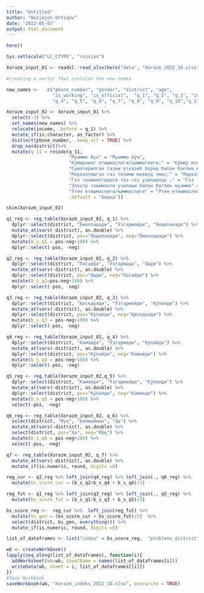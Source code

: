 ```yaml
---
title: "Untitled"
author: "Nozimjon Ortiqov"
date: '2022-05-07'
output: html_document
---
```



```r
here()

Sys.setlocale("LC_CTYPE", "russian")
```

```r
Xorazm_input_01 <- readxl::read_xlsx(here("data", "Xorazm_2022_10.xlsx")) 
```

```r
#creating a vector that contains the new names 

new_names <-   c("phone_number", "gender", "district", "age", 
                 "is_working", "is_official",  "q_1", "q_2", "q_3", "income", 
                 "q_4", "q_5", "q_6", "q_7", "q_8", "q_9", "q_10","q_11", "q_12")

```

```r
Xorazm_input_02 <- Xorazm_input_01 %>% 
  select(-3) %>% 
  set_names(new_names) %>% 
  relocate(income, .before = q_1) %>% 
  mutate_if(is.character, as_factor) %>% 
  distinct(phone_number, .keep_all = TRUE) %>% 
  drop_na(district)%>%
  mutate(q_11 = recode(q_11, 
                       "Муаммо йук" = "Муаммо йўқ",
                       "Кўмирнинг етишмаслиги/қимматлиги;" = "Кўмир етишмаслиги/қимматлиги",
                       "Суюлтирилган газни етказиб бериш билан боғлиқ муаммо;" = "Суюлтирилган газ етказиб бериш",
                       "Марказлашган газ тизими мавжуд эмас;" = "Марказлашган газ мавжуд эмас",
                       "Газ таъминотидаги тез-тез узилишлар ;" = "Газ таъминотида узилиш",
                       "Электр таъминоти узилиши билан боглик муаммо" = "Электр таъминотида узилиш",
                       "Ўтин етишмаслиги/қимматлиги" = "Ўтин етишмаслиги",
                       .default = "Бошқа"))
```

```r
skim(Xorazm_input_02)
```

```r
q1_reg <- reg_table(Xorazm_input_02, q_1) %>% 
  dplyr::select(district, "Ёмонлашади", "Ўзгармайди", "Яхшиланади") %>% 
  mutate_at(vars(-district), as.double) %>% 
  dplyr::select(district, pos="Яхшиланади", neg="Ёмонлашади") %>% 
  mutate(b_s_q1 = pos-neg+100) %>% 
  dplyr::select(-pos, -neg)

q2_reg <- reg_table(Xorazm_input_02, q_2) %>% 
  dplyr::select(district, "Пасайди", "Ўзгармади", "Ошди") %>% 
  mutate_at(vars(-district), as.double) %>% 
  dplyr::select(district, pos="Ошди", neg="Пасайди") %>% 
  mutate(b_s_q2=pos-neg+100) %>% 
  dplyr::select(-pos, -neg)

q3_reg <- reg_table(Xorazm_input_02, q_3) %>% 
  dplyr::select(district, "Қисқаради", "Ўзгармайди", "Кўпаяди") %>%
  mutate_at(vars(-district), as.double) %>% 
  dplyr::select(district, pos="Кўпаяди", neg="Қисқаради") %>% 
  mutate(b_s_q3 = pos-neg+100) %>% 
  dplyr::select(-pos, -neg)

q4_reg <- reg_table(Xorazm_input_02, q_4) %>% 
  dplyr::select(district, "Камайди", "Ўзгармади", "Кўпайди") %>% 
  mutate_at(vars(-district), as.double) %>% 
  dplyr::select(district, pos="Кўпайди", neg="Камайди") %>% 
  mutate(b_s_q4 = pos-neg+100) %>% 
  dplyr::select(-pos, -neg)

q5_reg <- reg_table(Xorazm_input_02,q_5) %>% 
  dplyr::select(district, "Камаяди", "Ўзгармайди", "Кўпаяди") %>% 
  mutate_at(vars(-district), as.double) %>% 
  dplyr::select(district, pos="Кўпаяди", neg="Камаяди") %>% 
  mutate(b_s_q5 = pos-neg+100) %>% 
  select(-pos, -neg)

q6_reg <- reg_table(Xorazm_input_02, q_6) %>% 
  select(district, "Йўқ", "Билмайман", "Ҳа") %>% 
  mutate_at(vars(-district), as.double) %>% 
  select(district, pos="Ҳа", neg="Йўқ") %>% 
  mutate(b_s_q6 = pos-neg+100) %>% 
  select(-pos, -neg)

q7 <- reg_table(Xorazm_input_02, q_7) %>% 
  mutate_at(vars(-district), as.double) %>% 
  mutate_if(is.numeric, round, digits =0)
```

```r
reg_cur <- q2_reg %>% left_join(q4_reg) %>% left_join(., q6_reg) %>% 
  mutate(bs_score_cur = (b_s_q2+b_s_q4 + b_s_q6)/3) 

reg_fut <- q1_reg %>% left_join(q3_reg) %>% left_join(., q5_reg) %>% 
  mutate(bs_score_fut = (b_s_q1+b_s_q3 + b_s_q5)/3) 

bs_score_reg <-  reg_cur %>%  left_join(reg_fut) %>%  
  mutate(bs_gen = (bs_score_cur + bs_score_fut)/2)  %>% 
  select(district, bs_gen, everything()) %>%  
  mutate_if(is.numeric, round, digits =0) 
```

```r
list_of_dataframes <- list("index" = bs_score_reg,  "problems_district" = q7)  

wb <- createWorkbook()
lapply(seq_along(list_of_dataframes), function(i){
  addWorksheet(wb=wb, sheetName = names(list_of_dataframes[i]))
  writeData(wb, sheet = i, list_of_dataframes[[i]])
})
#Save Workbook
saveWorkbook(wb, "Xorazm_indeks_2022_10.xlsx", overwrite = TRUE) 
```
